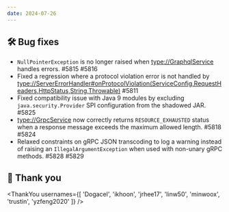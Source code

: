 ```yaml
---
date: 2024-07-26
---
```


## 🛠️ Bug fixes

- `NullPointerException` is no longer raised when <type://GraphqlService> handles errors. #5815 #5816
- Fixed a regression where a protocol violation error is not handled 
  by <type://ServerErrorHandler#onProtocolViolation(ServiceConfig,RequestHeaders,HttpStatus,String,Throwable)> #5811
- Fixed compatibility issue with Java 9 modules by excluding `java.security.Provider` SPI configuration from 
  the shadowed JAR. #5825
- <type://GrpcService> now correctly returns `RESOURCE_EXHAUSTED` status when a response message exceeds the 
  maximum allowed length. #5818 #5824
- Relaxed constraints on gRPC JSON transcoding to log a warning instead of raising an `IllegalArgumentException`
  when used with non-unary gRPC methods. #5828 #5829

## 🙇 Thank you

<ThankYou usernames={[
  'Dogacel',
  'ikhoon',
  'jrhee17',
  'linw50',
  'minwoox',
  'trustin',
  'yzfeng2020'
]} />
